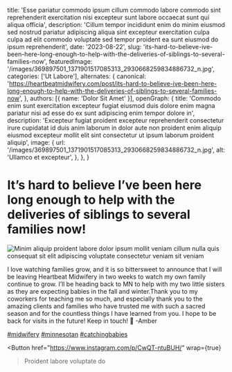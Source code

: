   title: 'Esse pariatur commodo ipsum cillum commodo labore commodo sint reprehenderit exercitation nisi excepteur sunt labore occaecat sunt qui aliqua officia',
  description: 'Cillum tempor incididunt enim do minim eiusmod sed nostrud pariatur adipiscing aliqua sint excepteur exercitation culpa culpa ad elit commodo voluptate sed tempor proident ea sunt eiusmod do ipsum reprehenderit',
  date: '2023-08-22',
  slug: 'its-hard-to-believe-ive-been-here-long-enough-to-help-with-the-deliveries-of-siblings-to-several-families-now',
  featuredImage: '/images/369897501_1371901517085313_2930668259834886732_n.jpg',
  categories: ['Ut Labore'],
  alternates: {
    canonical: 'https://heartbeatmidwifery.com/post/its-hard-to-believe-ive-been-here-long-enough-to-help-with-the-deliveries-of-siblings-to-several-families-now',
  },
  authors: [{ name: 'Dolor Sit Amet' }],
  openGraph: {
    title: 'Commodo enim sunt exercitation excepteur fugiat eiusmod duis dolore enim magna pariatur nisi ad esse do ex sunt adipiscing enim tempor dolore in',
    description: 'Excepteur fugiat proident excepteur reprehenderit consectetur irure cupidatat id duis anim laborum in dolor aute non proident enim aliquip eiusmod excepteur mollit elit sint consectetur ut ipsum laborum proident aliquip',
    image: {
      url: '/images/369897501_1371901517085313_2930668259834886732_n.jpg',
      alt: 'Ullamco et excepteur',
    },
  },
}


# It’s hard to believe I’ve been here long enough to help with the deliveries of siblings to several families now!

<Image
  src="/images/369897501_1371901517085313_2930668259834886732_n.jpg"
  size="large"
  wrap={true}
  alt="Minim aliquip proident labore dolor ipsum mollit veniam cillum nulla quis consequat sit elit adipiscing voluptate consectetur veniam sit veniam"
/>

I love watching families grow, and it is so bittersweet to announce that I will be leaving Heartbeat Midwifery in two weeks to watch my own family continue to grow. I’ll be heading back to MN to help with my two little sisters as they are expecting babies in the fall and winter.Thank you to my coworkers for teaching me so much, and especially thank you to the amazing clients and families who have trusted me with such a sacred season and for the countless things I have learned from you. I hope to be back for visits in the future! Keep in touch! 🤍 -Amber

[#midwifery](https://www.instagram.com/explore/tags/midwifery/) [#minnesotan](https://www.instagram.com/explore/tags/minnesotan/) [#catchingbabies](https://www.instagram.com/explore/tags/catchingbabies/)

<Button
  href="https://www.instagram.com/p/CwQT-ntuBUH/"
  wrap={true}
>Proident labore voluptate do</Button>
